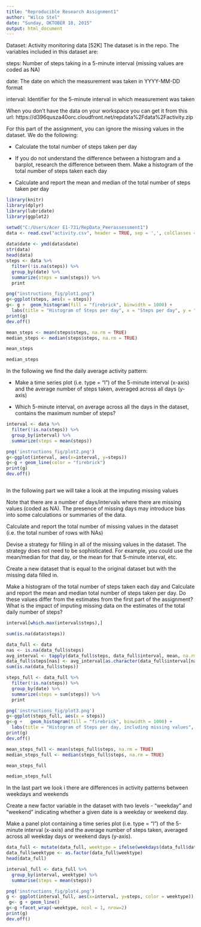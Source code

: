 ```yaml
---
title: "Reproducible Research Assignment1"
author: "Wilco Stel"
date: "Sunday, OKTOBER 18, 2015"
output: html_document
---
```


Dataset: Activity monitoring data [52K]
The dataset is in the repo.
The variables included in this dataset are:

steps: Number of steps taking in a 5-minute interval (missing values are coded as NA)

date: The date on which the measurement was taken in YYYY-MM-DD format

interval: Identifier for the 5-minute interval in which measurement was taken

When you don't have the data on your workspace you can get it 
from this url:
https://d396qusza40orc.cloudfront.net/repdata%2Fdata%2Factivity.zip

For this part of the assignment, you can ignore the missing values in the dataset.
We do the following:

- Calculate the total number of steps taken per day

- If you do not understand the difference between a histogram and a barplot, research the    difference between them. Make a histogram of the total number of steps taken each day


- Calculate and report the mean and median of the total number of steps taken per day

```r
library(knitr)
library(dplyr)
library(lubridate)
library(ggplot2)

setwd("C:/Users/Acer E1-731/RepData_Peerassessment1")
data <- read.csv("activity.csv", header = TRUE, sep = ',', colClasses = c("numeric", "character",
                                                                          "integer"))
data$date <- ymd(data$date)
str(data)
head(data)
steps <- data %>%
  filter(!is.na(steps)) %>%
  group_by(date) %>%
  summarize(steps = sum(steps)) %>%
  print

png("instructions_fig/plot1.png")
g<-ggplot(steps, aes(x = steps))
g<- g +  geom_histogram(fill = "firebrick", binwidth = 1000) +
  labs(title = "Histogram of Steps per day", x = "Steps per day", y = "Frequency")
print(g)
dev.off()

mean_steps <- mean(steps$steps, na.rm = TRUE)
median_steps <- median(steps$steps, na.rm = TRUE)

mean_steps

median_steps

```

In the following we find the daily average activity pattern:

 - Make a time series plot (i.e. type = "l") of the 5-minute interval (x-axis) and the average                          number of steps taken, averaged across all days (y-axis)

 - Which 5-minute interval, on average across all the days in the dataset, contains the maximum number of steps?


```r

interval <- data %>%
  filter(!is.na(steps)) %>%
  group_by(interval) %>%
  summarize(steps = mean(steps))

png('instructions_fig/plot2.png')
g<-ggplot(interval, aes(x=interval, y=steps))
g<-g + geom_line(color = "firebrick")
print(g)
dev.off()



```

In the following part we will take a look at the imputing missing values

Note that there are a number of days/intervals where there are missing values (coded as NA). The presence of missing days may introduce bias into some calculations or summaries of the data.

Calculate and report the total number of missing values in the dataset (i.e. the total number of rows with NAs)

Devise a strategy for filling in all of the missing values in the dataset. The strategy does not need to be sophisticated. For example, you could use the mean/median for that day, or the mean for that 5-minute interval, etc.

Create a new dataset that is equal to the original dataset but with the missing data filled in.

Make a histogram of the total number of steps taken each day and Calculate and report the mean and median total number of steps taken per day. Do these values differ from the estimates from the first part of the assignment? What is the impact of imputing missing data on the estimates of the total daily number of steps?

```r

interval[which.max(interval$steps),]

sum(is.na(data$steps))

data_full <- data
nas <- is.na(data_full$steps)
avg_interval <- tapply(data_full$steps, data_full$interval, mean, na.rm=TRUE, simplify=TRUE)
data_full$steps[nas] <- avg_interval[as.character(data_full$interval[nas])]
sum(is.na(data_full$steps))

steps_full <- data_full %>%
  filter(!is.na(steps)) %>%
  group_by(date) %>%
  summarize(steps = sum(steps)) %>%
  print

png('instructions_fig/plot3.png')
g<-ggplot(steps_full, aes(x = steps)) 
g<-g +   geom_histogram(fill = "firebrick", binwidth = 1000) +
  labs(title = "Histogram of Steps per day, including missing values", x = "Steps per day", y = "Frequency")
print(g)
dev.off()

mean_steps_full <- mean(steps_full$steps, na.rm = TRUE)
median_steps_full <- median(steps_full$steps, na.rm = TRUE)

mean_steps_full

median_steps_full


```

In the last part we look i there are differences in activity patterns between weekdays and weekends


Create a new factor variable in the dataset with two levels - "weekday" and "weekend" indicating whether a given date is a weekday or weekend day.

Make a panel plot containing a time series plot (i.e. type = "l") of the 5-minute interval (x-axis) and the average number of steps taken, averaged across all weekday days or weekend days (y-axis). 



```r


data_full <- mutate(data_full, weektype = ifelse(weekdays(data_full$date) == "zaterdag" | weekdays(data_full$date) == "zondag", "weekend", "weekday"))
data_full$weektype <- as.factor(data_full$weektype)
head(data_full)

interval_full <- data_full %>%
  group_by(interval, weektype) %>%
  summarise(steps = mean(steps))

png('instructions_fig/plot4.png')
g <- ggplot(interval_full, aes(x=interval, y=steps, color = weektype))
 g<- g + geom_line() 
g<-g +facet_wrap(~weektype, ncol = 1, nrow=2)
print(g)
dev.off()

```
